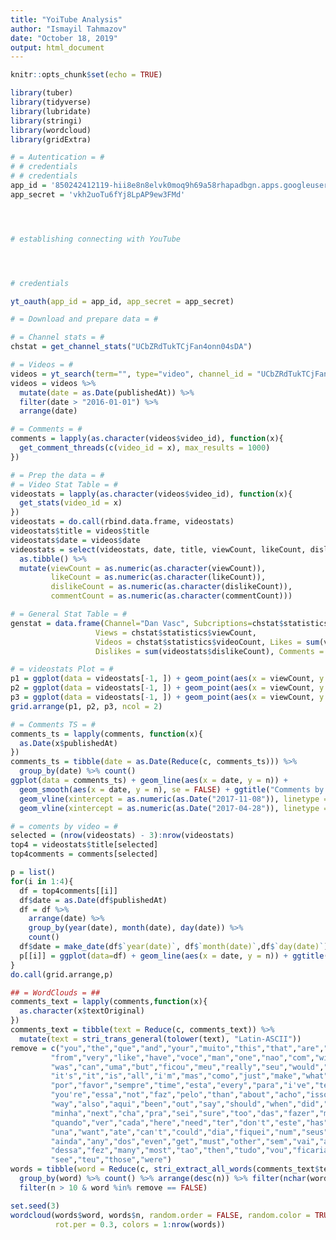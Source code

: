 ---
title: "YoiTube Analysis"
author: "Ismayil Tahmazov"
date: "October 18, 2019"
output: html_document
---

```{r setup, include=FALSE}
knitr::opts_chunk$set(echo = TRUE)
```
```{r}
library(tuber)
library(tidyverse)
library(lubridate)
library(stringi)
library(wordcloud)
library(gridExtra)

# = Autentication = #
# # credentials 
# # credentials 
app_id = '850242412119-hii8e8n8elvk0moq9h69a58rhapadbgn.apps.googleusercontent.com'
app_secret = 'vkh2uoTu6fYj8LpAP9ew3FMd'




# establishing connecting with YouTube




# credentials 

yt_oauth(app_id = app_id, app_secret = app_secret)

# = Download and prepare data = #

# = Channel stats = #
chstat = get_channel_stats("UCbZRdTukTCjFan4onn04sDA")

# = Videos = #
videos = yt_search(term="", type="video", channel_id = "UCbZRdTukTCjFan4onn04sDA")
videos = videos %>%
  mutate(date = as.Date(publishedAt)) %>%
  filter(date > "2016-01-01") %>%
  arrange(date)

# = Comments = #
comments = lapply(as.character(videos$video_id), function(x){
  get_comment_threads(c(video_id = x), max_results = 1000)
})

# = Prep the data = #
# = Video Stat Table = #
videostats = lapply(as.character(videos$video_id), function(x){
  get_stats(video_id = x)
})
videostats = do.call(rbind.data.frame, videostats)
videostats$title = videos$title
videostats$date = videos$date
videostats = select(videostats, date, title, viewCount, likeCount, dislikeCount, commentCount) %>%
  as.tibble() %>%
  mutate(viewCount = as.numeric(as.character(viewCount)),
         likeCount = as.numeric(as.character(likeCount)),
         dislikeCount = as.numeric(as.character(dislikeCount)),
         commentCount = as.numeric(as.character(commentCount)))

# = General Stat Table = #
genstat = data.frame(Channel="Dan Vasc", Subcriptions=chstat$statistics$subscriberCount,
                   Views = chstat$statistics$viewCount,
                   Videos = chstat$statistics$videoCount, Likes = sum(videostats$likeCount),
                   Dislikes = sum(videostats$dislikeCount), Comments = sum(videostats$commentCount))

# = videostats Plot = #
p1 = ggplot(data = videostats[-1, ]) + geom_point(aes(x = viewCount, y = likeCount))
p2 = ggplot(data = videostats[-1, ]) + geom_point(aes(x = viewCount, y = dislikeCount))
p3 = ggplot(data = videostats[-1, ]) + geom_point(aes(x = viewCount, y = commentCount))
grid.arrange(p1, p2, p3, ncol = 2)

# = Comments TS = #
comments_ts = lapply(comments, function(x){
  as.Date(x$publishedAt)
})
comments_ts = tibble(date = as.Date(Reduce(c, comments_ts))) %>%
  group_by(date) %>% count()
ggplot(data = comments_ts) + geom_line(aes(x = date, y = n)) +
  geom_smooth(aes(x = date, y = n), se = FALSE) + ggtitle("Comments by day")+
  geom_vline(xintercept = as.numeric(as.Date("2017-11-08")), linetype = 2,color = "red")+
  geom_vline(xintercept = as.numeric(as.Date("2017-04-28")), linetype = 2,color = "red")

# = coments by video = #
selected = (nrow(videostats) - 3):nrow(videostats)
top4 = videostats$title[selected]
top4comments = comments[selected]

p = list()
for(i in 1:4){
  df = top4comments[[i]]
  df$date = as.Date(df$publishedAt)
  df = df %>%
    arrange(date) %>%
    group_by(year(date), month(date), day(date)) %>%
    count()
  df$date = make_date(df$`year(date)`, df$`month(date)`,df$`day(date)`)
  p[[i]] = ggplot(data=df) + geom_line(aes(x = date, y = n)) + ggtitle(top4[i])
}
do.call(grid.arrange,p)

## = WordClouds = ##
comments_text = lapply(comments,function(x){
  as.character(x$textOriginal)
})
comments_text = tibble(text = Reduce(c, comments_text)) %>%
  mutate(text = stri_trans_general(tolower(text), "Latin-ASCII"))
remove = c("you","the","que","and","your","muito","this","that","are","for","cara",
         "from","very","like","have","voce","man","one","nao","com","with","mais",
         "was","can","uma","but","ficou","meu","really","seu","would","sua","more",
         "it's","it","is","all","i'm","mas","como","just","make","what","esse","how",
         "por","favor","sempre","time","esta","every","para","i've","tem","will",
         "you're","essa","not","faz","pelo","than","about","acho","isso",
         "way","also","aqui","been","out","say","should","when","did","mesmo",
         "minha","next","cha","pra","sei","sure","too","das","fazer","made",
         "quando","ver","cada","here","need","ter","don't","este","has","tambem",
         "una","want","ate","can't","could","dia","fiquei","num","seus","tinha","vez",
         "ainda","any","dos","even","get","must","other","sem","vai","agora","desde",
         "dessa","fez","many","most","tao","then","tudo","vou","ficaria","foi","pela",
         "see","teu","those","were")
words = tibble(word = Reduce(c, stri_extract_all_words(comments_text$text))) %>%
  group_by(word) %>% count() %>% arrange(desc(n)) %>% filter(nchar(word) >= 3) %>%
  filter(n > 10 & word %in% remove == FALSE) 

set.seed(3)
wordcloud(words$word, words$n, random.order = FALSE, random.color = TRUE,
          rot.per = 0.3, colors = 1:nrow(words))

```


